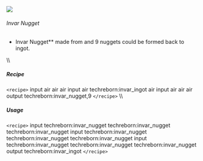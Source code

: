 ![](/mods/techreborn/invar_nugget.png)

###### Invar Nugget

- Invar Nugget** made from
        <Mcitem id="techreborn:invar_ingot"/> and 9
        nuggets could be formed back to ingot.

\\\\

##### Recipe

`<recipe>` input air air air input air techreborn:invar_ingot air
input air air air output techreborn:invar_nugget,9 `</recipe>`
\\\\

##### Usage

`<recipe>` input techreborn:invar_nugget techreborn:invar_nugget
techreborn:invar_nugget input techreborn:invar_nugget
techreborn:invar_nugget techreborn:invar_nugget input
techreborn:invar_nugget techreborn:invar_nugget techreborn:invar_nugget
output techreborn:invar_ingot `</recipe>`
